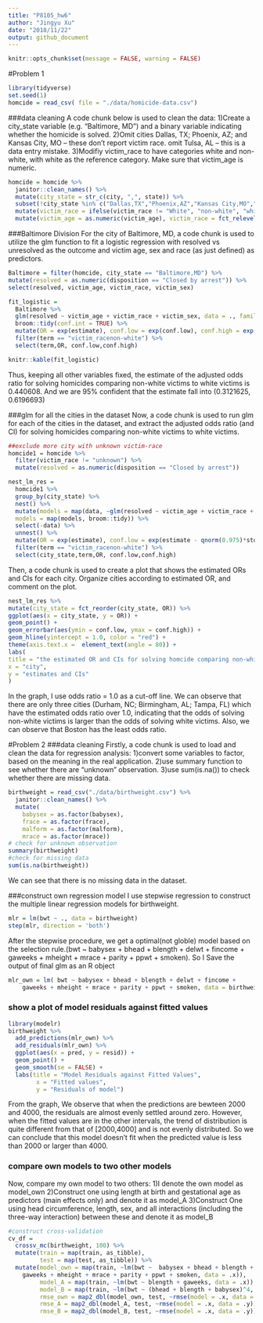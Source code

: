 ```yaml
---
title: "P8105_hw6"
author: "Jingyu Xu"
date: "2018/11/22"
output: github_document
---
```


```r
knitr::opts_chunk$set(message = FALSE, warning = FALSE)
```

#Problem 1 
```r
library(tidyverse)
set.seed(1)
homcide = read_csv( file = "./data/homicide-data.csv")
```

###data cleaning
A code chunk below is used to clean the data:
1)Create a city_state variable (e.g. “Baltimore, MD”) and a binary variable indicating whether the homicide is solved. 
2)Omit cities Dallas, TX; Phoenix, AZ; and Kansas City, MO – these don’t report victim race. omit Tulsa, AL – this is a data entry mistake.
3)Modifiy victim_race to have categories white and non-white, with white as the reference category. Make sure that victim_age is numeric.
```r
homcide = homcide %>%
  janitor::clean_names() %>%
  mutate(city_state = str_c(city, ",", state)) %>%
  subset(!city_state %in% c("Dallas,TX","Phoenix,AZ","Kansas City,MO","Tulsa,AL")) %>%
  mutate(victim_race = ifelse(victim_race != "White", "non-white", "white")) %>%
  mutate(victim_age = as.numeric(victim_age), victim_race = fct_relevel(victim_race, "white"))
```


###Baltimore Division
For the city of Baltimore, MD, a code chunk is used to utilize the glm function to fit a logistic regression with resolved vs unresolved as the outcome and victim age, sex and race (as just defined) as predictors.  

```r
Baltimore = filter(homcide, city_state == "Baltimore,MD") %>%
mutate(resolved = as.numeric(disposition == "Closed by arrest")) %>%
select(resolved, victim_age, victim_race, victim_sex)

fit_logistic = 
  Baltimore %>% 
  glm(resolved ~ victim_age + victim_race + victim_sex, data = ., family = binomial()) %>%
  broom::tidy(conf.int = TRUE) %>%
  mutate(OR = exp(estimate), conf.low = exp(conf.low), conf.high = exp(conf.high))     %>%
  filter(term == "victim_racenon-white") %>%
  select(term,OR, conf.low,conf.high)

knitr::kable(fit_logistic)
```

Thus, keeping all other variables fixed, the estimate of the adjusted odds ratio for solving homicides comparing non-white victims to white victims is 0.440608. And we are 95% confident that the estimate fall into (0.3121625, 0.6196693)

###glm for all the cities in the dataset
Now, a code chunk is used to run glm for each of the cities in the dataset, and extract the adjusted odds ratio (and CI) for solving homicides comparing non-white victims to white victims. 
```r
##exclude more city with unknown victim-race
homcide1 = homcide %>%
  filter(victim_race != "unknown") %>%
  mutate(resolved = as.numeric(disposition == "Closed by arrest"))

nest_lm_res =
  homcide1 %>% 
  group_by(city_state) %>% 
  nest() %>% 
  mutate(models = map(data, ~glm(resolved ~ victim_age + victim_race + victim_sex, data = .x, family = binomial())),
  models = map(models, broom::tidy)) %>% 
  select(-data) %>% 
  unnest() %>%
  mutate(OR = exp(estimate), conf.low = exp(estimate - qnorm(0.975)*std.error), conf.high = exp(estimate + qnorm(0.975)*std.error)) %>%
  filter(term == "victim_racenon-white") %>%
  select(city_state,term,OR, conf.low,conf.high)
```

Then, a code chunk is used to create a plot that shows the estimated ORs and CIs for each city. Organize cities according to estimated OR, and comment on the plot.
```r
nest_lm_res %>%
mutate(city_state = fct_reorder(city_state, OR)) %>%
ggplot(aes(x = city_state, y = OR)) +
geom_point() +
geom_errorbar(aes(ymin = conf.low, ymax = conf.high)) +
geom_hline(yintercept = 1.0, color = "red") +
theme(axis.text.x =  element_text(angle = 80)) +
labs(
title = "the estimated OR and CIs for solving homcide comparing non-white to white victims across the U.S.",
x = "city",
y = "estimates and CIs"
)
```

In the graph, I use odds ratio = 1.0 as a cut-off line. We can observe that there are only three cities (Durham, NC; Birmingham, AL; Tampa, FL) which have the estimated odds ratio over 1.0, indicating that the odds of solving non-white victims is larger than the odds of solving white victims. Also, we can observe that Boston has the least odds ratio.

#Problem 2
###data cleaning
Firstly, a code chunk is used to load and clean the data for regression analysis:
1)convert some variables to factor, based on the meaning in the real application.
2)use summary function to see whether there are "unknown" observation.
3)use sum(is.na()) to check whether there are missing data.
```r
birthweight = read_csv("./data/birthweight.csv") %>% 
  janitor::clean_names() %>% 
  mutate(
    babysex = as.factor(babysex), 
    frace = as.factor(frace), 
    malform = as.factor(malform), 
    mrace = as.factor(mrace))
# check for unknown observation
summary(birthweight)
#check for missing data
sum(is.na(birthweight))
```

We can see that there is no missing data in the dataset.


###construct own regression model
I use stepwise regression to construct the multiple linear regression models for birthweight.
```r
mlr = lm(bwt ~ ., data = birthweight)
step(mlr, direction = 'both')
```

After the stepwise procedure,  we get a optimal(not globle) model based on the selection rule.(bwt ~ babysex + bhead + blength + delwt + fincome + gaweeks + mheight + mrace + parity + ppwt + smoken). So I Save the output of final glm as an R object
```r
mlr_own = lm( bwt ~ babysex + bhead + blength + delwt + fincome + 
    gaweeks + mheight + mrace + parity + ppwt + smoken, data = birthweight)
```

### show a plot of model residuals against fitted values

```r
library(modelr)
birthweight %>% 
  add_predictions(mlr_own) %>% 
  add_residuals(mlr_own) %>% 
  ggplot(aes(x = pred, y = resid)) + 
  geom_point() + 
  geom_smooth(se = FALSE) + 
  labs(title = "Model Residuals against Fitted Values",
        x = "Fitted values",
        y = "Residuals of model")
```

From the graph, We observe that when the predictions are bewteen 2000 and 4000, the residuals are almost evenly settled around zero. However, when the fitted values are in the other intervals, the trend of distribution is quite different from that of [2000,4000] and is not evenly distributed. So we can conclude that this model doesn't fit when the predicted value is less than 2000 or larger than 4000.

### compare own models to two other models
Now, compare my own model to two others:
1)I denote the own model as model_own
2)Construct one using length at birth and gestational age as predictors (main effects only) and denote it as model_A
3)Construct One using head circumference, length, sex, and all interactions (including the three-way interaction) between these and denote it as model_B

```r
#construct cross-validation 
cv_df = 
  crossv_mc(birthweight, 100) %>%
  mutate(train = map(train, as_tibble),
         test = map(test, as_tibble)) %>% 
  mutate(model_own = map(train, ~lm(bwt ~  babysex + bhead + blength + delwt + fincome + 
    gaweeks + mheight + mrace + parity + ppwt + smoken, data = .x)),
         model_A = map(train, ~lm(bwt ~ blength + gaweeks, data = .x)),
         model_B = map(train, ~lm(bwt ~ (bhead + blength + babysex)^4, data = .x)),
         rmse_own = map2_dbl(model_own, test, ~rmse(model = .x, data = .y)),
         rmse_A = map2_dbl(model_A, test, ~rmse(model = .x, data = .y)),
         rmse_B = map2_dbl(model_B, test, ~rmse(model = .x, data = .y)))
```

